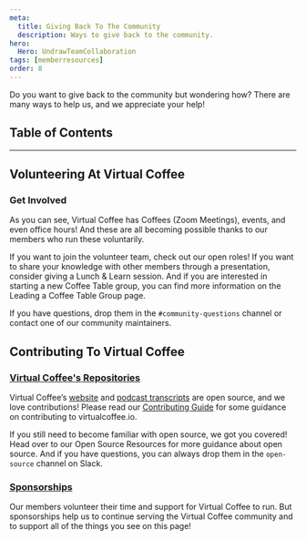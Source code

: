 ```yaml
---
meta:
  title: Giving Back To The Community
  description: Ways to give back to the community.
hero:
  Hero: UndrawTeamCollaboration
tags: [memberresources]
order: 8
---
```



<TextContainer background="light" showBackToTopLink={false}>

<LeadText>

Do you want to give back to the community but wondering how? There are many ways to help us, and we appreciate your help!

</LeadText>

</TextContainer>

## Table of Contents

<TextContainer>

---

## Volunteering At Virtual Coffee

### <Link to="/resources/virtual-coffee/get-involved">Get Involved</Link>

As you can see, Virtual Coffee has Coffees (Zoom Meetings), events, and even office hours! And these are all becoming possible thanks to our members who run these voluntarily.

If you want to join the volunteer team, check out <Link to="/resources/virtual-coffee/get-involved/paths-to-leadership">our open roles</Link>! If you want to share your knowledge with other members through a presentation, consider giving a <Link to="/resources/virtual-coffee/get-involved/lunch-and-learns">Lunch & Learn</Link> session. And if you are interested in starting a new Coffee Table group, you can find more information on the <Link to="/resources/virtual-coffee/get-involved/coffee-table-groups">Leading a Coffee Table Group</Link> page.

If you have questions, drop them in the `#community-questions` channel or contact one of our <Link to="/members">community maintainers</Link>.

## Contributing To Virtual Coffee

### [Virtual Coffee's Repositories](https://github.com/Virtual-Coffee)

Virtual Coffee’s [website](https://github.com/Virtual-Coffee/virtualcoffee.io) and [podcast transcripts](https://github.com/Virtual-Coffee/podcast-transcripts) are open source, and we love contributions! Please read our [Contributing Guide](https://github.com/Virtual-Coffee/virtualcoffee.io/blob/main/CONTRIBUTING.md) for some guidance on contributing to virtualcoffee.io.

If you still need to become familiar with open source, we got you covered! Head over to our <Link to="/resources/open-source">Open Source Resources</Link> for more guidance about open source. And if you have questions, you can always drop them in the `open-source` channel on Slack.

### [Sponsorships](https://github.com/sponsors/Virtual-Coffee)

Our members volunteer their time and support for Virtual Coffee to run. But sponsorships help us to continue serving the Virtual Coffee community and to support all of the things you see on this page!

</TextContainer>
